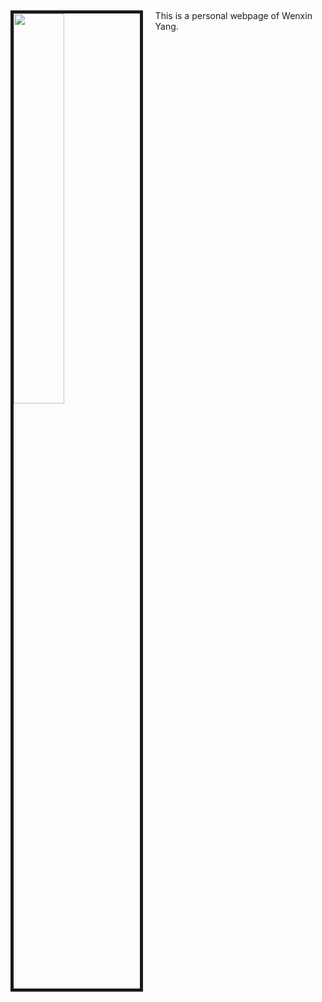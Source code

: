 <br>


<img src="https://raw.githubusercontent.com/wxyang007/wxyang007.github.io/master/pics/wxyang.jpg" style="width:40%; border:5px solid; margin-right: 20px" align="left">


This is a personal webpage of Wenxin Yang.